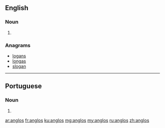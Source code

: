 {{also|angļos}}
==English==

===Noun===
{{head|en|plural}}

# {{plural of|anglo|lang=en}}

===Anagrams===
* [[logans#English|logans]]
* [[longas#English|longas]]
* [[slogan#English|slogan]]

----

==Portuguese==

===Noun===
{{head|pt|plural}} {{g|m}}

# {{plural of|anglo|lang=pt}}

[[ar:anglos]]
[[fr:anglos]]
[[ku:anglos]]
[[mg:anglos]]
[[my:anglos]]
[[ru:anglos]]
[[zh:anglos]]